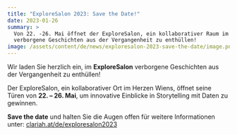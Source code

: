 ```yaml
---
title: "ExploreSalon 2023: Save the Date!"
date: 2023-01-26
summary: >
  Von 22. -26. Mai öffnet der ExploreSalon, ein kollaborativer Raum im Herzen Wiens seine Türen, um
  verborgene Geschichten aus der Vergangenheit zu enthüllen!
image: /assets/content/de/news/exploresalon-2023-save-the-date/image.png
---
```


Wir laden Sie herzlich ein, im **ExploreSalon** verborgene Geschichten aus der Vergangenheit zu
enthüllen!

Der ExploreSalon, ein kollaborativer Ort im Herzen Wiens, öffnet seine Türen von **22. – 26. Mai**,
um innovative Einblicke in Storytelling mit Daten zu gewinnen.

**Save the date** und halten Sie die Augen offen für weitere Informationen unter:
[clariah.at/de/exploresalon2023](/de/exploresalon2023/)
